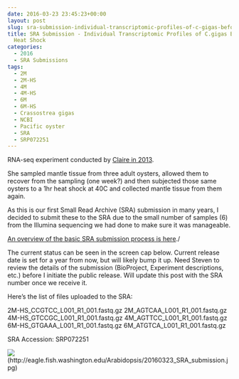 ```yaml
---
date: 2016-03-23 23:45:23+00:00
layout: post
slug: sra-submission-individual-transcriptomic-profiles-of-c-gigas-before-after-heat-shock
title: SRA Submission - Individual Transcriptomic Profiles of C.gigas Before & After
  Heat Shock
categories:
  - 2016
  - SRA Submissions
tags:
  - 2M
  - 2M-HS
  - 4M
  - 4M-HS
  - 6M
  - 6M-HS
  - Crassostrea gigas
  - NCBI
  - Pacific oyster
  - SRA
  - SRP072251
---
```


RNA-seq experiment conducted by [Claire in 2013](https://claireeolson.blogspot.com/).

She sampled mantle tissue from three adult oysters, allowed them to recover from the sampling (one week?) and then subjected those same oysters to a 1hr heat shock at 40C and collected mantle tissue from them again.

As this is our first Small Read Archive (SRA) submission in many years, I decided to submit these to the SRA due to the small number of samples (6) from the Illumina sequencing we had done to make sure it was manageable.

[An overview of the basic SRA submission process is here](https://robertslab.github.io/sams-notebook/posts/2016/2016-03-23-data-management-sra-submission-overview/)./

The current status can be seen in the screen cap below. Current release date is set for a year from now, but will likely bump it up. Need Steven to review the details of the submission (BioProject, Experiment descriptions, etc.) before I initiate the public release. Will update this post with the SRA number once we receive it.

Here's the list of files uploaded to the SRA:

2M-HS_CCGTCC_L001_R1_001.fastq.gz
2M_AGTCAA_L001_R1_001.fastq.gz
4M-HS_GTCCGC_L001_R1_001.fastq.gz
4M_AGTTCC_L001_R1_001.fastq.gz
6M-HS_GTGAAA_L001_R1_001.fastq.gz
6M_ATGTCA_L001_R1_001.fastq.gz

SRA Accession: SRP072251

![](https://eagle.fish.washington.edu/Arabidopsis/20160323_SRA_submission.jpg)(http://eagle.fish.washington.edu/Arabidopsis/20160323_SRA_submission.jpg)
